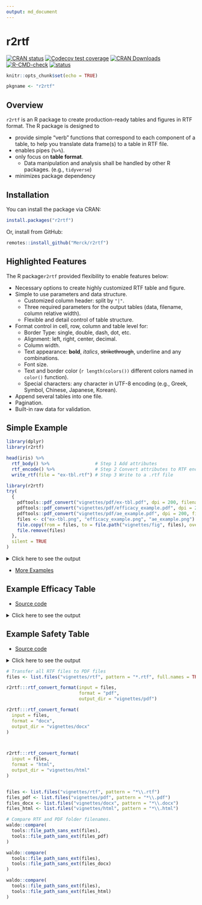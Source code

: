 ```yaml
---
output: md_document
---
```


# r2rtf

<!-- badges: start -->
[![CRAN status](https://www.r-pkg.org/badges/version/r2rtf)](https://CRAN.R-project.org/package=r2rtf)
[![Codecov test coverage](https://codecov.io/gh/Merck/r2rtf/branch/master/graph/badge.svg)](https://app.codecov.io/gh/Merck/r2rtf?branch=master)
[![CRAN Downloads](https://cranlogs.r-pkg.org/badges/r2rtf)](https://cran.r-project.org/package=r2rtf)
[![R-CMD-check](https://github.com/Merck/r2rtf/workflows/R-CMD-check/badge.svg)](https://github.com/Merck/r2rtf/actions)
[![status](https://tinyverse.netlify.com/badge/r2rtf)](https://tinyverse.netlify.app/)
<!-- badges: end -->

```r
knitr::opts_chunk$set(echo = TRUE)
```

```r
pkgname <- "r2rtf"
```

## Overview

`r2rtf` is an R package to create production-ready tables and figures in RTF format.
The R package is designed to 

- provide simple "verb" functions that correspond to each component of a table, 
  to help you translate data frame(s) to a table in RTF file.
- enables pipes (`%>%`). 
- only focus on **table format**. 
  + Data manipulation and analysis shall be handled by other R packages. (e.g., `tidyverse`)
- minimizes package dependency 

## Installation

You can install the package via CRAN:

```r
install.packages("r2rtf")
```

Or, install from GitHub:

```r
remotes::install_github("Merck/r2rtf")
```

## Highlighted Features 

The R package`r2rtf` provided flexibility to enable features below:

* Necessary options to create highly customized RTF table and figure. 
* Simple to use parameters and data structure.
    + Customized column header: split by `"|"`. 
    + Three required parameters for the output tables (data, filename, column relative width).
    + Flexible and detail control of table structure. 
* Format control in cell, row, column and table level for: 
    + Border Type: single, double, dash, dot, etc.
    + Alignment: left, right, center, decimal.
    + Column width. 
    + Text appearance: **bold**, *italics*, ~~strikethrough~~, underline and any combinations.
    + Font size. 
    + Text and border color (`r length(colors())` different colors named in `color()` function).
    + Special characters: any character in UTF-8 encoding (e.g., Greek, Symbol, Chinese, Japanese, Korean).
* Append several tables into one file. 
* Pagination.
* Built-in raw data for validation.

## Simple Example 

```r
library(dplyr)
library(r2rtf)

head(iris) %>%
  rtf_body() %>%                 # Step 1 Add attributes
  rtf_encode() %>%               # Step 2 Convert attributes to RTF encode
  write_rtf(file = "ex-tbl.rtf") # Step 3 Write to a .rtf file
```

```r
library(r2rtf)
try(
  {
    pdftools::pdf_convert("vignettes/pdf/ex-tbl.pdf", dpi = 200, filenames = "ex-tbl.png")
    pdftools::pdf_convert("vignettes/pdf/efficacy_example.pdf", dpi = 200, filenames = "efficacy_example.png")
    pdftools::pdf_convert("vignettes/pdf/ae_example.pdf", dpi = 200, filenames = "ae_example.png")
    files <- c("ex-tbl.png", "efficacy_example.png", "ae_example.png")
    file.copy(from = files, to = file.path("vignettes/fig", files), overwrite = TRUE)
    file.remove(files)
  },
  silent = TRUE
)
```

<details><summary>Click here to see the output</summary>
<img src="https://merck.github.io/r2rtf/articles/fig/ex-tbl.png">
</details>

- [More Examples](https://merck.github.io/r2rtf/articles/index.html)

## Example Efficacy Table

- [Source code](https://merck.github.io/r2rtf/articles/example-efficacy.html)

<details><summary>Click here to see the output</summary>
<img src="https://merck.github.io/r2rtf/articles/fig/efficacy_example.png">
</details>

## Example Safety Table

- [Source code](https://merck.github.io/r2rtf/articles/example-ae-summary.html)

<details><summary>Click here to see the output</summary>
<img src="https://merck.github.io/r2rtf/articles/fig/ae_example.png">
</details>

```r
# Transfer all RTF files to PDF files
files <- list.files("vignettes/rtf", pattern = "*.rtf", full.names = TRUE)

r2rtf:::rtf_convert_format(input = files, 
                           format = "pdf",
                           output_dir = "vignettes/pdf")

r2rtf:::rtf_convert_format(
  input = files,
  format = "docx",
  output_dir = "vignettes/docx"
)



r2rtf:::rtf_convert_format(
  input = files,
  format = "html",
  output_dir = "vignettes/html"
)


files <- list.files("vignettes/rtf", pattern = "*\\.rtf")
files_pdf <- list.files("vignettes/pdf", pattern = "*\\.pdf")
files_docx <- list.files("vignettes/docx", pattern = "*\\.docx")
files_html <- list.files("vignettes/html", pattern = "*\\.html")

# Compare RTF and PDF folder filenames.
waldo::compare(
  tools::file_path_sans_ext(files),
  tools::file_path_sans_ext(files_pdf)
)

waldo::compare(
  tools::file_path_sans_ext(files),
  tools::file_path_sans_ext(files_docx)
)

waldo::compare(
  tools::file_path_sans_ext(files),
  tools::file_path_sans_ext(files_html)
)
```
